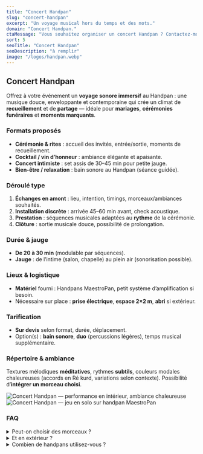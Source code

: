 ```yaml
---
title: "Concert Handpan"
slug: "concert-handpan"
excerpt: "Un voyage musical hors du temps et des mots."
domain: "Concert Handpan."
ctaMessage: "Vous souhaitez organiser un concert Handpan ? Contactez-moi"
sort: 5
seoTitle: "Concert Handpan"
seoDescription: "à remplir"
image: "/logos/handpan.webp"
---
```


## Concert Handpan

Offrez à votre événement un **voyage sonore immersif** au Handpan : une musique douce, enveloppante et contemporaine qui crée un climat de **recueillement** et de **partage** — idéale pour **mariages**, **cérémonies funéraires** et **moments marquants**.

### Formats proposés
- **Cérémonie & rites** : accueil des invités, entrée/sortie, moments de recueillement.
- **Cocktail / vin d’honneur** : ambiance élégante et apaisante.
- **Concert intimiste** : set assis de 30–45 min pour petite jauge.
- **Bien-être / relaxation** : bain sonore au Handpan (séance guidée).

### Déroulé type
1. **Échanges en amont** : lieu, intention, timings, morceaux/ambiances souhaités.  
2. **Installation discrète** : arrivée 45–60 min avant, check acoustique.  
3. **Prestation** : séquences musicales adaptées au **rythme** de la cérémonie.  
4. **Clôture** : sortie musicale douce, possibilité de prolongation.

### Durée & jauge
- **De 20 à 30 min** (modulable par séquences).  
- **Jauge** : de l’intime (salon, chapelle) au plein air (sonorisation possible).

### Lieux & logistique
- **Matériel** fourni : Handpans MaestroPan, petit système d’amplification si besoin.  
- Nécessaire sur place : **prise électrique**, **espace 2×2 m**, **abri** si extérieur.

### Tarification
- **Sur devis** selon format, durée, déplacement.  
- Option(s) : **bain sonore**, **duo** (percussions légères), temps musical supplémentaire.

### Répertoire & ambiance
Textures mélodiques **méditatives**, rythmes **subtils**, couleurs modales chaleureuses (accords en Ré kurd, variations selon contexte). Possibilité d’**intégrer un morceau choisi**.

<div className="grid grid-cols-1 md:grid-cols-2 gap-4 my-6">
  <img
    src="/images/concert-handpan/Concert-handpan-1.webp"
    alt="Concert Handpan — performance en intérieur, ambiance chaleureuse"
    className="w-full shadow-md/20"
  />
  <img
    src="/images/concert-handpan/Concert-handpan-2.webp"
    alt="Concert Handpan — jeu en solo sur handpan MaestroPan"
    className="w-full shadow-md/20"
  />
</div>

### FAQ

<details>
  <summary>Peut-on choisir des morceaux ?</summary>
  Oui. Nous définissons ensemble l’**intention** et des **repères mélodiques** ; je propose un fil musical cohérent, avec des transitions adaptées au déroulé.
</details>

<details>
  <summary>Et en extérieur ?</summary>
  Possible avec **abri** (pluie/soleil) et accès **électrique** si amplification. Je m’adapte au lieu pour conserver une **écoute confortable**.
</details>

<details>
  <summary>Combien de handpans utilisez-vous ?</summary>
  1 à 3 selon l’espace et la couleur sonore souhaitée (gammes complémentaires).
</details>

